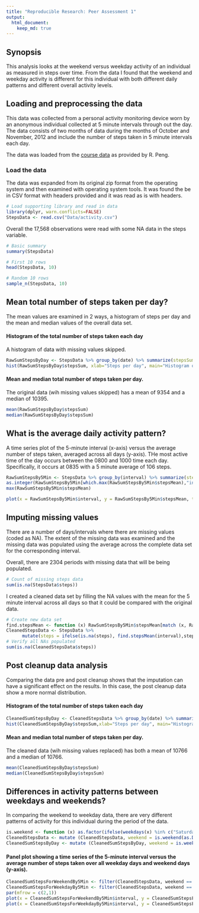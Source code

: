 ```yaml
---
title: "Reproducible Research: Peer Assessment 1"
output: 
  html_document:
    keep_md: true
---
```


## Synopsis
This analysis looks at the weekend versus weekday activity of an individual as measured in steps over time. From the data I found that the weekend and weekday activity is different for this individual with both different daily patterns and different overall activity levels.

## Loading and preprocessing the data
This data was collected from a personal activity monitoring device worn by an anonymous individual collected at 5 minute intervals through out the day. The data consists of two months of data during the months of October and November, 2012 and include the number of steps taken in 5 minute intervals each day.

The data was loaded from the [course data](https://d396qusza40orc.cloudfront.net/repdata%2Fdata%2Factivity.zip) as provided by R. Peng.

### Load the data
The data was expanded from its original zip format from the operating system and then examined with operating system tools.  It was found the be in CSV format with headers provided and it was read as is with headers.

```r
# Load supporting library and read in data
library(dplyr, warn.conflicts=FALSE)
StepsData <- read.csv("Data/activity.csv")

```
Overall the 17,568 observations were read with some NA data in the steps variable.

```r
# Basic summary
summary(StepsData)

# First 10 rows
head(StepsData, 10)

# Random 10 rows
sample_n(StepsData, 10)
```

## Mean total number of steps taken per day?
The mean values are examined in 2 ways, a histogram of steps per day and the mean and median values of the overall data set.

#### Histogram of the total number of steps taken each day
A histogram of data with missing values skipped.

```r
RawSumStepsByDay <- StepsData %>% group_by(date) %>% summarize(stepsSum = sum(steps, na.rm=TRUE))
hist(RawSumStepsByDay$stepsSum, xlab="Steps per day", main="Histogram of steps per day (dirty)")

```

#### Mean and median total number of steps taken per day.
The original data (wih missing values skipped) has a mean of 9354 and a median of 10395.

```r
mean(RawSumStepsByDay$stepsSum)
median(RawSumStepsByDay$stepsSum)

```


## What is the average daily activity pattern?
A time series plot of the 5-minute interval (x-axis) versus the average number of steps taken, averaged across all days (y-axis).  THe most active time of the day occurs between the 0800 and 1000 time each day.  Specifically, it occurs at 0835 with a 5 minute average of 106 steps.

```r
RawSumStepsBy5Min <- StepsData %>% group_by(interval) %>% summarize(stepsSum = sum(steps, na.rm=TRUE), stepsMean = mean(steps, na.rm=TRUE))
as.integer(RawSumStepsBy5Min[which.max(RawSumStepsBy5Min$stepsMean),"interval"])
max(RawSumStepsBy5Min$stepsMean)

plot(x = RawSumStepsBy5Min$interval, y = RawSumStepsBy5Min$stepsMean, type='l', xlab="Time (24 hour)", ylab="Steps for 5 minutes", main="Steps versus time over 24 hours")

```

## Imputing missing values
There are a number of days/intervals where there are missing values (coded as NA). The extent of the missing data was  examined and the missing data was populated using the average across the complete data set for the corresponding interval.

Overall, there are 2304 periods with missing data that will be being populated.
```r
# Count of missing steps data
sum(is.na(StepsData$steps))
```

I created a cleaned data set by filling the NA values with the mean for the 5 minute interval across all days so that it could be compared with the original data.
```r
# Create new data set
find.stepsMean <- function (x) RawSumStepsBy5Min$stepsMean[match (x, RawSumStepsBy5Min$interval)]
CleanedStepsData <- StepsData %>%
      mutate(steps = ifelse(is.na(steps), find.stepsMean(interval),steps))
# Verify all NAs populated
sum(is.na(CleanedStepsData$steps))

```
## Post cleanup data analysis
Comparing the data pre and post cleanup shows that the imputation can have a significant effect on the results.  In this case, the post cleanup data show a more normal distribution.

#### Histogram of the total number of steps taken each day
```r
CleanedSumStepsByDay <- CleanedStepsData %>% group_by(date) %>% summarize(stepsSum = sum(steps, na.rm=TRUE))
hist(CleanedSumStepsByDay$stepsSum,xlab="Steps per day", main="Histogram of steps per day (clean)")
```

#### Mean and median total number of steps taken per day.
The cleaned data (wih missing values replaced) has both a mean of 10766 and a median of 10766.
```r
mean(CleanedSumStepsByDay$stepsSum)
median(CleanedSumStepsByDay$stepsSum)

```

## Differences in activity patterns between weekdays and weekends?
In comparing the weekend to weekday data, there are very different patterns of activity for this individual during the period of the data.
```r
is.weekend <- function (x) as.factor(ifelse(weekdays(x) %in% c("Saturday", "Sunday"), "Weekend", "Weekday"))
CleanedStepsData <- mutate (CleanedStepsData, weekend = is.weekend(as.Date(date)))
CleanedSumStepsByDay <- mutate (CleanedSumStepsByDay, weekend = is.weekend(as.Date(date)))
```

#### Panel plot showing a time series of the 5-minute interval versus the average number of steps taken over all weekday days and weekend days (y-axis). 
```r
CleanedSumStepsForWeekendBy5Min <- filter(CleanedStepsData, weekend == "Weekend") %>% group_by(weekend, interval) %>% summarize(stepsSum = sum(steps, na.rm=TRUE), stepsMean = mean(steps, na.rm=TRUE))
CleanedSumStepsForWeekdayBy5Min <- filter(CleanedStepsData, weekend == "Weekday") %>% group_by(weekend, interval) %>% summarize(stepsSum = sum(steps, na.rm=TRUE), stepsMean = mean(steps, na.rm=TRUE))
par(mfrow = c(2,1))
plot(x = CleanedSumStepsForWeekendBy5Min$interval, y = CleanedSumStepsForWeekendBy5Min$stepsMean, type='l', main="Weekend", ylab="Steps", xlab="")
plot(x = CleanedSumStepsForWeekdayBy5Min$interval, y = CleanedSumStepsForWeekdayBy5Min$stepsMean, type='l', main="Weekday",ylab="Steps", xlab="Interval")

```
